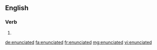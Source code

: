 ==English==

===Verb===
{{head|en}}

# {{en-past of|enunciate}}

[[de:enunciated]]
[[fa:enunciated]]
[[fr:enunciated]]
[[mg:enunciated]]
[[vi:enunciated]]